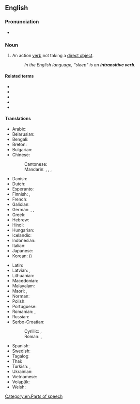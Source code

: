 {{also|intransitive-verb}}
==English==
{{wikipedia}}

===Pronunciation===
* {{IPA|en|/ɪnˌtɹænsətɪv ˈvɜːb/|/ɪnˌtɹænzətɪv ˈvɜːb/}}

===Noun===
{{en-noun}}

# {{lb|en|grammar}} An action [[verb]] not taking a [[direct object]].
#: ''In the English language, "sleep" is an '''intransitive verb'''.''

====Related terms====
* {{l|en|VI}}
* {{l|en|transitive verb}}
* {{l|en|ditransitive verb}}
* {{l|en|intradirective verb}}
* {{l|en|labile verb}}

====Translations====
{{trans-top-also|action verb not taking a direct object|neuter}}
* Arabic: {{t|ar|فِعْل لَازِم|m}}
* Belarusian: {{t|be|неперахо́дны дзеясло́ў|m}}
* Bengali: {{t|bn|অকর্মক ক্রিয়া}}
* Breton: {{t|br|verb gwan|m}}
* Bulgarian: {{t|bg|непрехо́ден глаго́л|m}}
* Chinese:
*: Cantonese: {{t|yue|不及物動詞|tr=bat1 kap6 mat6 dung6 ci4|sc=Hani}}
*: Mandarin: {{t+|cmn|不及物動詞|sc=Hani}}, {{t+|cmn|不及物动词|tr=bùjíwù dòngcí|sc=Hani}}, {{t+|cmn|自動詞|sc=Hani}}, {{t+|cmn|自动词|tr=zìdòngcí|sc=Hani}}
* Danish: {{t|da|intransitivt verbum|n}}
* Dutch: {{t+|nl|onovergankelijk werkwoord|n}}
* Esperanto: {{t|eo|netransitiva verbo}}
* Finnish: {{t|fi|intransitiivinen verbi}}, {{t+|fi|intransitiiviverbi}}
* French: {{t+|fr|verbe intransitif|m}}
* Galician: {{t|gl|verbo intransitivo|m}}
* German: {{t|de|Intransitiv|m}}, {{t|de|Intransitivum|n}}, {{t+|de|intransitives Verb|n}}
* Greek: {{t|el|αμετάβατο ρήμα|n|sc=Grek}}
* Hebrew: {{t+|he|פועל עומד|m}}
* Hindi: {{t|hi|अकर्मक क्रिया|f|sc=Deva}}
* Hungarian: {{t+|hu|tárgyatlan ige}}
* Icelandic: {{t|is|áhrifslaus sögn|f}}
* Indonesian: {{t|id|kata kerja intransitif}}
* Italian: {{t|it|verbo intransitivo|m}}
* Japanese: {{t+|ja|自動詞|tr=じどうし, jidōshi}}
* Korean: {{t+|ko|자동사}} ({{t+|ko|自動詞}})
{{trans-mid}}
* Latin: {{t|la|verbum intransitivum|n}}
* Latvian: {{t|lv|nepārejošs darbības vārds|m}}, {{t|lv|intransitīvs verbs|m}}
* Lithuanian: {{t|lt|negalininkinis veiksmažodis|m}}
* Macedonian: {{t|mk|непреоден глагол|m}}
* Malayalam: {{t|ml|അകര്‍മ്മകക്രിയ|sc=Mlym}}
* Maori: {{t|mi|kupumahi poro}}, {{t|mi|tūmahi poro}}
* Norman: {{t|nrf|vèrbe întransitif|m}}
* Polish: {{t+|pl|czasownik nieprzechodni|m-in}}
* Portuguese: {{t|pt|[[verbo]] [[intransitivo]]|m}}
* Romanian: {{t+|ro|intranzitiv|m}}, {{t|ro|verb intranzitiv|n}}
* Russian: {{t+|ru|неперехо́дный глаго́л|m}}
* Serbo-Croatian:
*: Cyrillic: {{t|sh|непрелазни глагол|m}}, {{t|sh|непријелазни глагол|m}}
*: Roman: {{t|sh|neprelazni glagol|m}}, {{t|sh|neprijelazni glagol|m}}
* Spanish: {{t+|es|verbo intransitivo|m}}
* Swedish: {{t+|sv|intransitivt verb}}
* Tagalog: {{t|tl|pandiwang katawanin}}
* Thai: {{t+|th|อกรรมกริยา}}
* Turkish: {{t+|tr|geçişsiz fiil}}, {{t+|tr|geçişsiz eylem}}
* Ukrainian: {{t|uk|неперехідне́ дієсло́во|n}}
* Vietnamese: {{t+|vi|nội động từ }}
* Volapük: {{t|vo|värb neloveädik}}
* Welsh: {{t|cy|berf gyflawn|f}}
{{trans-bottom}}

[[Category:en:Parts of speech]]